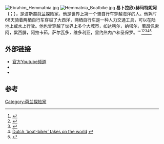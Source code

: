 {{roughtranslation|time=2015-11-01T14:38:21+00:00}}
[[File:Ebrahim_Hemmatnia.jpg|right]]
[[File:Hemmatnia_Boatbike.jpg|right]]
'''易卜拉欣•赫玛特妮阿（{{lang-nl|Ebrahim Hemmatnia}}；{{bd|1976年|6月25日}}），'''是波斯裔[[荷兰|荷兰]]探险家。他是世界上第一个骑自行车穿越海洋的人。他耗时68天骑着两栖自行车穿越了大西洋，两栖自行车是一种人力交通工具，可以在陆地上或水上行驶。他也曾穿越了世界上多个大城市，如达喀尔，纳塔尔，若昂佩索阿，累西腓，阿拉卡茹，萨尔瓦多，维多利亚，里约热内卢和圣保罗。'''<ref>{{Cite web |url=http://nos.nl/artikel/408692-de-wereld-rond-in-een-bootfiets.html |title=De wereld rond in een bootfiets |accessdate=2015-11-01 |archive-date=2015-10-02 |archive-url=https://web.archive.org/web/20151002063855/http://nos.nl/artikel/408692-de-wereld-rond-in-een-bootfiets.html |dead-url=no }}</ref><ref>{{Cite web |url=http://nos.nl/artikel/2038839-nederlandse-oceaanfietser-verovert-brazilie.html |title=Nederlandse oceaanfietser verovert Brazilië |accessdate=2015-11-01 |archive-date=2015-10-02 |archive-url=https://web.archive.org/web/20151002113326/http://nos.nl/artikel/2038839-nederlandse-oceaanfietser-verovert-brazilie.html |dead-url=no }}</ref><ref>{{Cite web |url=http://www.itv.com/news/anglia/update/2013-04-23/round-the-world-adventure-by-pedal-power/ |title=Round the world adventure by pedal power |accessdate=2015-11-01 |archive-date=2015-10-02 |archive-url=https://web.archive.org/web/20151002003533/http://www.itv.com/news/anglia/update/2013-04-23/round-the-world-adventure-by-pedal-power/ |dead-url=no }}</ref><ref>[http://www.yachtandcoast.com/featured/dutch-boat-biker-takes-on-the-world/ Dutch ‘boat-biker’ takes on the world] {{webarchive|url=https://web.archive.org/web/20151002213012/http://www.yachtandcoast.com/featured/dutch-boat-biker-takes-on-the-world/ |date=2015-10-02 }}</ref><ref>{{Cite web |url=http://www1.folha.uol.com.br/internacional/en/saopaulo/2015/06/1646546-iranian-adventurer-suspends-round-the-world-trip-in-sao-paulo-after-federal-revenue-office-fine.shtml |title=Iranian Adventurer Suspends Round the World Trip in São Paulo After Federal Revenue Office Fine |accessdate=2015-11-01 |archive-date=2015-10-03 |archive-url=https://web.archive.org/web/20151003225237/http://www1.folha.uol.com.br/internacional/en/saopaulo/2015/06/1646546-iranian-adventurer-suspends-round-the-world-trip-in-sao-paulo-after-federal-revenue-office-fine.shtml |dead-url=no }}</ref>

==外部链接==
*[https://www.youtube.com/channel/UCdkvJkHHleWFGRP8jOfMlsg 官方Youtube频道] {{Wayback|url=https://www.youtube.com/channel/UCdkvJkHHleWFGRP8jOfMlsg |date=20151223162652 }}
*{{facebook|Bootfietser}}
*{{twitter|Oceaanfietser}}

==参考==
<references/>

[[Category:荷兰探险家|Category:荷兰探险家]]